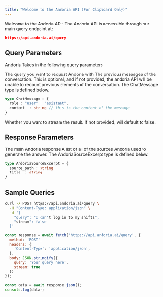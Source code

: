 ```yaml
---
title: "Welcome to the Andoria API (For Clipboard Only)"
---
```


Welcome to the Andoria API- The Andoria API is accessible through our main query endpoint at:

```json
https://api.andoria.ai/query
```

## Query Parameters

Andoria Takes in the following query parameters

<ParamField path="query" type="string" required="true">
  The query you want to request Andoria with
</ParamField>

<ParamField path="messages" type="ChatMessage[]">
  The previous messages of the conversation. This is optional, and if not provided, the andoria API will be unable to recount previous elements of the conversation. The ChatMessage type is defined below.

  ```ts
  type ChatMessage = {
    role : "user" | "asistant",
    content  : string // this is the content of the message
  }
  ```
</ParamField>

<ParamField path="stream" type="boolean">
  Whether you want to stream the result. If not provided, will default to false.
</ParamField>

## Response Parameters

<ParamField path="answer" type="string">
  The main Andoria response
</ParamField>

<ParamField path="source_excerpts" type="AndoriaSourceExcerpt[]">
  A list of all of the sources Andoria used to generate the answer. The AndoriaSourceExcerpt type is defined below.

  ```ts
  type AndoriaSourceExcerpt = {
    source_path : string
    title  : string 
  }
  ```
</ParamField>

## Sample Queries

<CodeGroup>

```bash cURL
curl -X POST https://api.andoria.ai/query \
  -H "Content-Type: application/json" \
  -d '{
    "query": "I can't log in to my shifts",
    "stream": false
  }'
```


```javascript JavaScript
const response = await fetch('https://api.andoria.ai/query', {
  method: 'POST',
  headers: {
    'Content-Type': 'application/json',
  },
  body: JSON.stringify({
    query: 'Your query here',
    stream: true
  })
});

const data = await response.json();
console.log(data);
```

</CodeGroup>